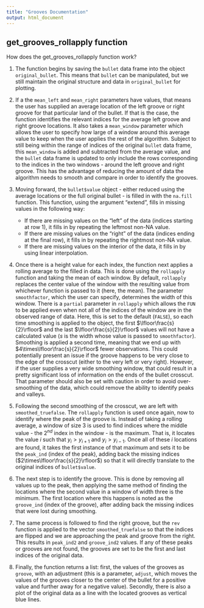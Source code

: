 ```yaml
---
title: "Grooves Documentation"
output: html_document
---
```



## get_grooves_rollapply function  
How does the get_grooves_rollapply function work?  

1. The function begins by saving the `bullet` data frame into the object `original_bullet`. This means that `bullet` can be manipulated, but we still maintain the original structure and data in `original_bullet` for plotting.  


2. If a the `mean_left` and `mean_right` parameters have values, that means the user has supplied an average location of the left groove or right groove for that particular land of the bullet. If that is the case, the function identifies the relevant indices for the average left groove and right groove locations. It also takes a `mean_window` parameter which allows the user to specify how large of a window around this average value to keep when the user applies the rest of the algorithm. Subject to still being within the range of indices of the original `bullet` data frame, this `mean_window` is added and subtracted from the average value, and the `bullet` data frame is updated to only include the rows corresponding to the indices in the two windows - around the left groove and right groove. This has the advantage of reducing the amount of data the algorithm needs to smooth and compare in order to identify the grooves.  

3. Moving forward, the `bullet$value` object - either reduced using the average locations or the full original bullet - is filled in with the `na.fill` function. This function, using the argument "extend", fills in missing values in the following way: 
    - If there are missing values on the "left" of the data (indices starting at row 1), it fills in by repeating the leftmost non-NA value. 
    - If there are missing values on the "right" of the data (indices ending at the final row), it fills in by repeating the rightmost non-NA value.  
    - If there are missing values on the interior of the data, it fills in by using linear interpolation.  

4. Once there is a height value for each index, the function next applies a rolling average to the filled in data. This is done using the `rollapply` function and taking the mean of each window. By default, `rollapply` replaces the center value of the window with the resulting value from whichever function is passed to it (here, the mean). The parameter `smoothfactor`, which the user can specify, determines the width of this window. There is a `partial` parameter in `rollapply` which allows the `FUN` to be applied even when not all of the indices of the window are in the observed range of data. Here, this is set to the default (`FALSE`), so each time smoothing is applied to the object, the first $\lfloor\frac{s}{2}\rfloor$ and the last $\lfloor\frac{s}{2}\rfloor$ values will not have a calculated value ($s$ is the width whose value is passed to `smoothfactor`). Smoothing is applied a second time, meaning that we end up with $4\times\lfloor\frac{s}{2}\rfloor$ fewer observations. This could potentially present an issue if the groove happens to be very close to the edge of the crosscut (either to the very left or very right). However, if the user supplies a very wide smoothing window, that could result in a pretty significant loss of information on the ends of the bullet crosscut. That parameter should also be set with caution in order to avoid over-smoothing of the data, which could remove the ability to identify peaks and valleys.  

5. Following the second smoothing of the crosscut, we are left with `smoothed_truefalse`. The `rollapply` function is used once again, now to identify where the peak of the groove is. Instead of taking a rolling average, a window of size 3 is used to find indices where the middle value - the $2^{nd}$ index in the window - is the maximum. That is, it locates the value $i$ such that $y_i > y_{i+1}$ and $y_i > y_{i-1}$. Once all of these $i$ locations are found, it takes the first instance of that maximum and sets it to be the `peak_ind` (index of the peak), adding back the missing indices ($2\times\lfloor\frac{s}{2}\rfloor$) so that it will directly translate to the original indices of `bullet$value`.    

6. The next step is to identify the groove. This is done by removing all values up to the peak, then applying the same method of finding the locations where the second value in a window of width three is the minimum. The first location where this happens is noted as the `groove_ind` (index of the groove), after adding back the missing indices that were lost during smoothing.  

7. The same process is followed to find the right groove, but the `rev` function is applied to the vector `smoothed_truefalse` so that the indices are flipped and we are approaching the peak and groove from the right. This results in `peak_ind2` and `groove_ind2` values. If any of these peaks or grooves are not found, the grooves are set to be the first and last indices of the original data.  

8. Finally, the function returns a list: first, the values of the grooves as `groove`, with an adjustment (this is a parameter, `adjust`, which moves the values of the grooves closer to the center of the bullet for a positive value and further away for a negative value). Secondly, there is also a plot of the original data as a line with the located grooves as vertical blue lines.  




```r

```